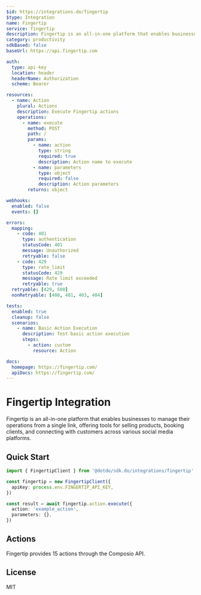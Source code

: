```yaml
---
$id: https://integrations.do/fingertip
$type: Integration
name: Fingertip
service: fingertip
description: Fingertip is an all-in-one platform that enables businesses to manage their operations from a single link, offering tools for selling products, booking clients, and connecting with customers across various social media platforms.
category: productivity
sdkBased: false
baseUrl: https://api.fingertip.com

auth:
  type: api-key
  location: header
  headerName: Authorization
  scheme: Bearer

resources:
  - name: Action
    plural: Actions
    description: Execute Fingertip actions
    operations:
      - name: execute
        method: POST
        path: /
        params:
          - name: action
            type: string
            required: true
            description: Action name to execute
          - name: parameters
            type: object
            required: false
            description: Action parameters
        returns: object

webhooks:
  enabled: false
  events: []

errors:
  mapping:
    - code: 401
      type: authentication
      statusCode: 401
      message: Unauthorized
      retryable: false
    - code: 429
      type: rate_limit
      statusCode: 429
      message: Rate limit exceeded
      retryable: true
  retryable: [429, 500]
  nonRetryable: [400, 401, 403, 404]

tests:
  enabled: true
  cleanup: false
  scenarios:
    - name: Basic Action Execution
      description: Test basic action execution
      steps:
        - action: custom
          resource: Action

docs:
  homepage: https://fingertip.com/
  apiDocs: https://fingertip.com/
---
```


# Fingertip Integration

Fingertip is an all-in-one platform that enables businesses to manage their operations from a single link, offering tools for selling products, booking clients, and connecting with customers across various social media platforms.

## Quick Start

```typescript
import { FingertipClient } from '@dotdo/sdk.do/integrations/fingertip'

const fingertip = new FingertipClient({
  apiKey: process.env.FINGERTIP_API_KEY,
})

const result = await fingertip.action.execute({
  action: 'example_action',
  parameters: {},
})
```

## Actions

Fingertip provides 15 actions through the Composio API.

## License

MIT
